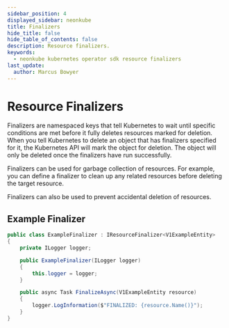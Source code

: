 ```yaml
---
sidebar_position: 4
displayed_sidebar: neonkube
title: Finalizers
hide_title: false
hide_table_of_contents: false
description: Resource finalizers.
keywords:
  - neonkube kubernetes operator sdk resource finalizers
last_update:
  author: Marcus Bowyer
---
```


# Resource Finalizers

Finalizers are namespaced keys that tell Kubernetes to wait until specific conditions are met before it fully deletes resources marked for deletion.
When you tell Kubernetes to delete an object that has finalizers specified for it, the Kubernetes API will mark the object for deletion. The object
will only be deleted once the finalizers have run successfully.

Finalizers can be used for garbage collection of resources. For example, you can define a finalizer to clean up any related resources before deleting
the target resource.

Finalizers can also be used to prevent accidental deletion of resources.

## Example Finalizer

```csharp
public class ExampleFinalizer : IResourceFinalizer<V1ExampleEntity>
{
    private ILogger logger;

    public ExampleFinalizer(ILogger logger)
    {
        this.logger = logger;
    }

    public async Task FinalizeAsync(V1ExampleEntity resource)
    {
        logger.LogInformation($"FINALIZED: {resource.Name()}");
    }
}
```

